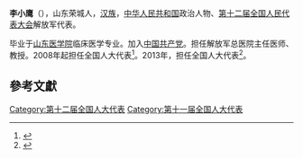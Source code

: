 '''李小鹰'''（{{bd|1947年||}}），山东荣城人，[[汉族|汉族]]，[[中华人民共和国|中华人民共和国]]政治人物、[[第十二届全国人民代表大会|第十二届全国人民代表大会]]解放军代表。

毕业于[[山东医学院|山东医学院]]临床医学专业。加入[[中国共产党|中国共产党]]。担任解放军总医院主任医师、教授。2008年起担任全国人大代表<ref>{{cite news|title=全国人大代表信息-李小鹰|url= http://210.82.31.1:8084/delegate/viewDelegate.action?dbid=112812|accessdate=2013-04-05|newspaper=全国人大网|archive-url=https://web.archive.org/web/20140528014755/http://www.npc.gov.cn/delegate/viewDelegate.action?dbid=112812|archive-date=2014-05-28|dead-url=yes}}</ref>。2013年，担任全国人大代表<ref>{{cite news|title=全国人大代表信息-李小鹰|url= http://210.82.31.1:8084/delegate/viewDelegate.action?dbid=122828|accessdate=2013-04-05|newspaper=全国人大网|archive-url=https://web.archive.org/web/20140528031010/http://www.npc.gov.cn/delegate/viewDelegate.action?dbid=122828|archive-date=2014-05-28|dead-url=yes}}</ref>。

==參考文獻==
{{reflist}}
{{中国政治人物小作品}}

[[Category:第十二届全国人大代表|Category:第十二届全国人大代表]]
[[Category:第十一届全国人大代表|Category:第十一届全国人大代表]]